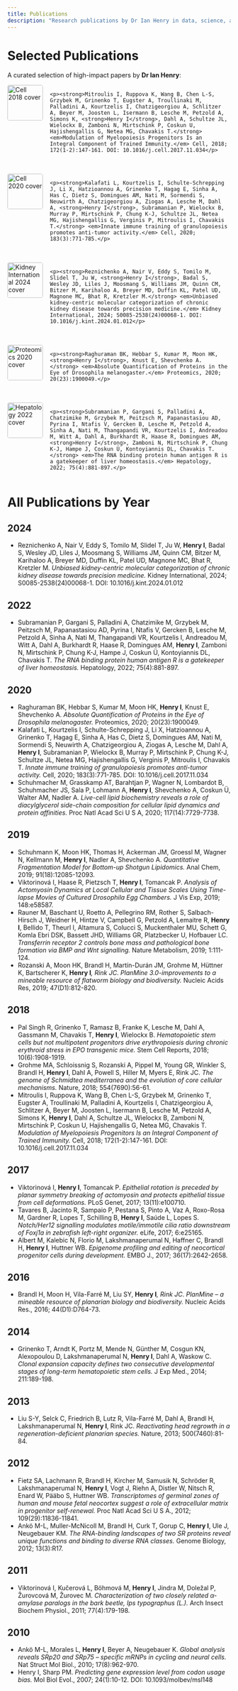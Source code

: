 ```yaml
---
title: Publications
description: "Research publications by Dr Ian Henry in data, science, and leadership."
---
```


# Selected Publications  
A curated selection of high-impact papers by **Dr Ian Henry**:

<div class="selected-publications" style="display:flex; flex-wrap:wrap; gap:2rem;">

<div class="publication-card" style="flex:1 1 300px; display:flex; align-items:flex-start; gap:1rem;">
  <img src="./images/journal-cell-2018.jpg" alt="Cell 2018 cover" style="width:80px; height:auto; border-radius:4px;">
  <div>
    <p><strong>Mitroulis I, Ruppova K, Wang B, Chen L-S, Grzybek M, Grinenko T, Eugster A, Troullinaki M, Palladini A, Kourtzelis I, Chatzigeorgiou A, Schlitzer A, Beyer M, Joosten L, Isermann B, Lesche M, Petzold A, Simons K, <strong>Henry I</strong>, Dahl A, Schultze JL, Wielockx B, Zamboni N, Mirtschink P, Coskun U, Hajishengallis G, Netea MG, Chavakis T.</strong> <em>Modulation of Myelopoiesis Progenitors Is an Integral Component of Trained Immunity.</em> Cell, 2018; 172(1-2):147-161. DOI: 10.1016/j.cell.2017.11.034</p>
  </div>
</div>

<div class="publication-card" style="flex:1 1 300px; display:flex; align-items:flex-start; gap:1rem;">
  <img src="./images/journal-cell-2020.jpg" alt="Cell 2020 cover" style="width:80px; height:auto; border-radius:4px;">
  <div>
    <p><strong>Kalafati L, Kourtzelis I, Schulte-Schrepping J, Li X, Hatzioannou A, Grinenko T, Hagag E, Sinha A, Has C, Dietz S, Domingues AM, Nati M, Sormendi S, Neuwirth A, Chatzigeorgiou A, Ziogas A, Lesche M, Dahl A, <strong>Henry I</strong>, Subramanian P, Wielockx B, Murray P, Mirtschink P, Chung K-J, Schultze JL, Netea MG, Hajishengallis G, Verginis P, Mitroulis I, Chavakis T.</strong> <em>Innate immune training of granulopoiesis promotes anti-tumor activity.</em> Cell, 2020; 183(3):771-785.</p>
  </div>
</div>

<div class="publication-card" style="flex:1 1 300px; display:flex; align-items:flex-start; gap:1rem;">
  <img src="./images/journal-kidney-2024.jpg" alt="Kidney International 2024 cover" style="width:80px; height:auto; border-radius:4px;">
  <div>
    <p><strong>Reznichenko A, Nair V, Eddy S, Tomilo M, Slidel T, Ju W, <strong>Henry I</strong>, Badal S, Wesley JD, Liles J, Moosmang S, Williams JM, Quinn CM, Bitzer M, Karihaloo A, Breyer MD, Duffin KL, Patel UD, Magnone MC, Bhat R, Kretzler M.</strong> <em>Unbiased kidney-centric molecular categorization of chronic kidney disease towards precision medicine.</em> Kidney International, 2024; S0085-2538(24)00068-1. DOI: 10.1016/j.kint.2024.01.012</p>
  </div>
</div>

<div class="publication-card" style="flex:1 1 300px; display:flex; align-items:flex-start; gap:1rem;">
  <img src="./images/journal-proteomics-2020.jpg" alt="Proteomics 2020 cover" style="width:80px; height:auto; border-radius:4px;">
  <div>
    <p><strong>Raghuraman BK, Hebbar S, Kumar M, Moon HK, <strong>Henry I</strong>, Knust E, Shevchenko A.</strong> <em>Absolute Quantification of Proteins in the Eye of Drosophila melanogaster.</em> Proteomics, 2020; 20(23):1900049.</p>
  </div>
</div>

<div class="publication-card" style="flex:1 1 300px; display:flex; align-items:flex-start; gap:1rem;">
  <img src="./images/journal-hepatology-2022.jpg" alt="Hepatology 2022 cover" style="width:80px; height:auto; border-radius:4px;">
  <div>
    <p><strong>Subramanian P, Gargani S, Palladini A, Chatzimike M, Grzybek M, Peitzsch M, Papanastasiou AD, Pyrina I, Ntafis V, Gercken B, Lesche M, Petzold A, Sinha A, Nati M, Thangapandi VR, Kourtzelis I, Andreadou M, Witt A, Dahl A, Burkhardt R, Haase R, Domingues AM, <strong>Henry I</strong>, Zamboni N, Mirtschink P, Chung K-J, Hampe J, Coskun Ü, Kontoyiannis DL, Chavakis T.</strong> <em>The RNA binding protein human antigen R is a gatekeeper of liver homeostasis.</em> Hepatology, 2022; 75(4):881-897.</p>
  </div>
</div>

</div>

# All Publications by Year

## 2024
- Reznichenko A, Nair V, Eddy S, Tomilo M, Slidel T, Ju W, <strong>Henry I</strong>, Badal S, Wesley JD, Liles J, Moosmang S, Williams JM, Quinn CM, Bitzer M, Karihaloo A, Breyer MD, Duffin KL, Patel UD, Magnone MC, Bhat R, Kretzler M. *Unbiased kidney-centric molecular categorization of chronic kidney disease towards precision medicine.* Kidney International, 2024; S0085-2538(24)00068-1. DOI: 10.1016/j.kint.2024.01.012

## 2022
- Subramanian P, Gargani S, Palladini A, Chatzimike M, Grzybek M, Peitzsch M, Papanastasiou AD, Pyrina I, Ntafis V, Gercken B, Lesche M, Petzold A, Sinha A, Nati M, Thangapandi VR, Kourtzelis I, Andreadou M, Witt A, Dahl A, Burkhardt R, Haase R, Domingues AM, <strong>Henry I</strong>, Zamboni N, Mirtschink P, Chung K-J, Hampe J, Coskun Ü, Kontoyiannis DL, Chavakis T. *The RNA binding protein human antigen R is a gatekeeper of liver homeostasis.* Hepatology, 2022; 75(4):881-897.

## 2020
- Raghuraman BK, Hebbar S, Kumar M, Moon HK, <strong>Henry I</strong>, Knust E, Shevchenko A. *Absolute Quantification of Proteins in the Eye of Drosophila melanogaster.* Proteomics, 2020; 20(23):1900049.  
- Kalafati L, Kourtzelis I, Schulte-Schrepping J, Li X, Hatzioannou A, Grinenko T, Hagag E, Sinha A, Has C, Dietz S, Domingues AM, Nati M, Sormendi S, Neuwirth A, Chatzigeorgiou A, Ziogas A, Lesche M, Dahl A, <strong>Henry I</strong>, Subramanian P, Wielockx B, Murray P, Mirtschink P, Chung K-J, Schultze JL, Netea MG, Hajishengallis G, Verginis P, Mitroulis I, Chavakis T. *Innate immune training of granulopoiesis promotes anti-tumor activity.* Cell, 2020; 183(3):771-785. DOI: 10.1016/j.cell.2017.11.034  
- Schuhmacher M, Grasskamp AT, Barahtjan P, Wagner N, Lombardot B, Schuhmacher JS, Sala P, Lohmann A, <strong>Henry I</strong>, Shevchenko A, Coskun Ü, Walter AM, Nadler A. *Live-cell lipid biochemistry reveals a role of diacylglycerol side-chain composition for cellular lipid dynamics and protein affinities.* Proc Natl Acad Sci U S A, 2020; 117(14):7729-7738.

## 2019
- Schuhmann K, Moon HK, Thomas H, Ackerman JM, Groessl M, Wagner N, Kellmann M, <strong>Henry I</strong>, Nadler A, Shevchenko A. *Quantitative Fragmentation Model for Bottom-up Shotgun Lipidomics.* Anal Chem, 2019; 91(18):12085-12093.  
- Viktorinová I, Haase R, Pietzsch T, <strong>Henry I</strong>, Tomancak P. *Analysis of Actomyosin Dynamics at Local Cellular and Tissue Scales Using Time-lapse Movies of Cultured Drosophila Egg Chambers.* J Vis Exp, 2019; 148:e58587.  
- Rauner M, Baschant U, Roetto A, Pellegrino RM, Rother S, Salbach-Hirsch J, Weidner H, Hintze V, Campbell G, Petzold A, Lemaitre R, <strong>Henry I</strong>, Bellido T, Theurl I, Altamura S, Colucci S, Muckenthaler MU, Schett G, Komla Ebri DSK, Bassett JHD, Williams GR, Platzbecker U, Hofbauer LC. *Transferrin receptor 2 controls bone mass and pathological bone formation via BMP and Wnt signalling.* Nature Metabolism, 2019; 1:111-124.  
- Rozanski A, Moon HK, Brandl H, Martín-Durán JM, Grohme M, Hüttner K, Bartscherer K, <strong>Henry I</strong>*, Rink JC*. *PlanMine 3.0-improvements to a mineable resource of flatworm biology and biodiversity.* Nucleic Acids Res, 2019; 47(D1):812-820.

## 2018
- Pal Singh R, Grinenko T, Ramasz B, Franke K, Lesche M, Dahl A, Gassmann M, Chavakis T, <strong>Henry I</strong>, Wielockx B. *Hematopoietic stem cells but not multipotent progenitors drive erythropoiesis during chronic erythroid stress in EPO transgenic mice.* Stem Cell Reports, 2018; 10(6):1908-1919.  
- Grohme MA, Schloissnig S, Rozanski A, Pippel M, Young GR, Winkler S, Brandl H, <strong>Henry I</strong>, Dahl A, Powell S, Hiller M, Myers E, Rink JC. *The genome of Schmidtea mediterranea and the evolution of core cellular mechanisms.* Nature, 2018; 554(7690):56-61.  
- Mitroulis I, Ruppova K, Wang B, Chen L-S, Grzybek M, Grinenko T, Eugster A, Troullinaki M, Palladini A, Kourtzelis I, Chatzigeorgiou A, Schlitzer A, Beyer M, Joosten L, Isermann B, Lesche M, Petzold A, Simons K, <strong>Henry I</strong>, Dahl A, Schultze JL, Wielockx B, Zamboni N, Mirtschink P, Coskun U, Hajishengallis G, Netea MG, Chavakis T. *Modulation of Myelopoiesis Progenitors Is an Integral Component of Trained Immunity.* Cell, 2018; 172(1-2):147-161. DOI: 10.1016/j.cell.2017.11.034

## 2017
- Viktorinová I, <strong>Henry I</strong>, Tomancak P. *Epithelial rotation is preceded by planar symmetry breaking of actomyosin and protects epithelial tissue from cell deformations.* PLoS Genet, 2017; 13(11):e100710.  
- Tavares B, Jacinto R, Sampaio P, Pestana S, Pinto A, Vaz A, Roxo-Rosa M, Gardner R, Lopes T, Schilling B, <strong>Henry I</strong>, Saúde L, Lopes S. *Notch/Her12 signalling modulates motile/immotile cilia ratio downstream of Foxj1a in zebrafish left-right organizer.* eLife, 2017; 6:e25165.  
- Albert M, Kalebic N, Florio M, Lakshmanaperumal N, Haffner C, Brandl H, <strong>Henry I</strong>, Huttner WB. *Epigenome profiling and editing of neocortical progenitor cells during development.* EMBO J., 2017; 36(17):2642-2658.

## 2016
- Brandl H, Moon H, Vila-Farré M, Liu SY, <strong>Henry I</strong>*, Rink JC*. *PlanMine – a mineable resource of planarian biology and biodiversity.* Nucleic Acids Res., 2016; 44(D1):D764-73.

## 2014
- Grinenko T, Arndt K, Portz M, Mende N, Günther M, Cosgun KN, Alexopoulou D, Lakshmanaperumal N, <strong>Henry I</strong>, Dahl A, Waskow C. *Clonal expansion capacity defines two consecutive developmental stages of long-term hematopoietic stem cells.* J Exp Med., 2014; 211:189-198.

## 2013
- Liu S-Y, Selck C, Friedrich B, Lutz R, Vila-Farré M, Dahl A, Brandl H, Lakshmanaperumal N, <strong>Henry I</strong>, Rink JC. *Reactivating head regrowth in a regeneration-deficient planarian species.* Nature, 2013; 500(7460):81-84.

## 2012
- Fietz SA, Lachmann R, Brandl H, Kircher M, Samusik N, Schröder R, Lakshmanaperumal N, <strong>Henry I</strong>, Vogt J, Riehn A, Distler W, Nitsch R, Enard W, Pääbo S, Huttner WB. *Transcriptomes of germinal zones of human and mouse fetal neocortex suggest a role of extracellular matrix in progenitor self-renewal.* Proc Natl Acad Sci U S A., 2012; 109(29):11836-11841.  
- Ankö M-L, Muller-McNicoll M, Brandl H, Curk T, Gorup C, <strong>Henry I</strong>, Ule J, Neugebauer KM. *The RNA-binding landscapes of two SR proteins reveal unique functions and binding to diverse RNA classes.* Genome Biology, 2012; 13(3):R17.

## 2011
- Viktorinová I, Kučerová L, Böhmová M, <strong>Henry I</strong>, Jindra M, Doležal P, Žurovcová M, Žurovec M. *Characterization of two closely related α-amylase paralogs in the bark beetle, Ips typographus (L.).* Arch Insect Biochem Physiol., 2011; 77(4):179-198.

## 2010
- Ankö M-L, Morales L, <strong>Henry I</strong>, Beyer A, Neugebauer K. *Global analysis reveals SRp20 and SRp75 – specific mRNPs in cycling and neural cells.* Nat Struct Mol Biol., 2010; 17(8):962-970.  
- Henry I, Sharp PM. *Predicting gene expression level from codon usage bias.* Mol Biol Evol., 2007; 24(1):10-12. DOI: 10.1093/molbev/msl148


